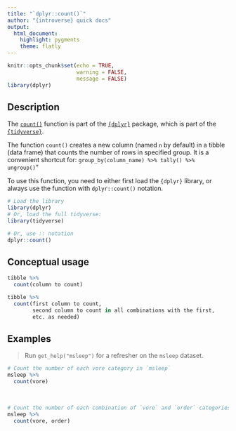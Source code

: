 ```yaml
---
title: "`dplyr::count()`"
author: "{introverse} quick docs"
output: 
  html_document:
    highlight: pygments
    theme: flatly
---
```



```r
knitr::opts_chunk$set(echo = TRUE, 
                      warning = FALSE, 
                      message = FALSE)
library(dplyr)
```


## Description

The [`count()`](https://dplyr.tidyverse.org/reference/count.html) function is part of the [`{dplyr}`](https://dplyr.tidyverse.org/) package, which is part of the [`{tidyverse}`](https://www.tidyverse.org/).

The function `count()` creates a new column (named `n` by default) in a tibble (data frame) that counts the number of rows in specified group. It is a convenient shortcut for: `group_by(column_name) %>% tally() %>% ungroup()`"


<!-- Add the following if the topic is a function that does NOT come with base R, and uncomment/fill in the subsequent multiline HTML comment: -->
To use this function, you need to either first load the `{dplyr}` library, or always use the function with `dplyr::count()` notation.

```r
# Load the library
library(dplyr)
# Or, load the full tidyverse:
library(tidyverse)

# Or, use :: notation
dplyr::count()
```


## Conceptual usage 

```r
tibble %>% 
  count(column to count)

tibble %>% 
  count(first column to count,
        second column to count in all combinations with the first,
        etc. as needed)
```

## Examples

> Run `get_help("msleep")` for a refresher on the `msleep` dataset.

```r
# Count the number of each vore category in `msleep`
msleep %>%
  count(vore)
```

<br>  <!-- Do not delete the <br>, and make sure to keep the previous and following lines blank. -->


```r
# Count the number of each combination of `vore` and `order` categories in `msleep`
msleep %>%
  count(vore, order)
```
